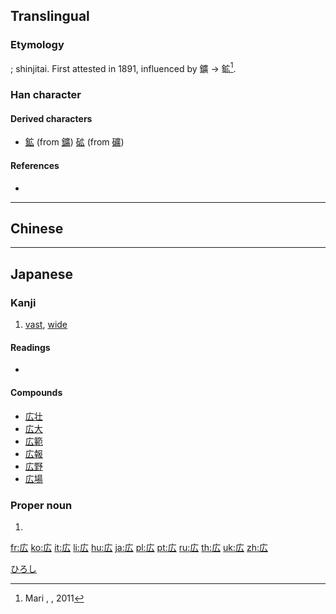 {{character info/new}}
{{also|廣|广}}
==Translingual==
{{Han simplified forms|廣|広|广}}

===Etymology===
{{Han simp|廣|f=黃|t=厶}}; shinjitai. First attested in 1891, influenced by 鑛 → 鉱<ref>Mari {{smallcaps|Yamashita}}, [http://www.kanken.or.jp/project/data/investigation_incentive_award_2010_yamashita.pdf {{lang|ja|「広」の字体について―略字体の出現時期とその要因―}}], 2011</ref>.

===Han character===
{{Han char|rn=53|rad=广|as=02|sn=5|four=00230|canj=II,XII|ids=⿸广厶}}

====Derived characters====
* [[鉱]] (from [[鑛]]) [[砿]] (from [[礦]])

====References====
* {{Han ref|kx=0343.081|dkj=09224|dj=0652.180|hdz=20873.021|uh=5E83|ud=24195}}
<references />
----

==Chinese==
{{zh-see|廣|v}}

----

==Japanese==
{{ja-kanji forms|広|廣}}

===Kanji===
{{ja-kanji|grade=2|rs=广02|style=s|kyu=廣}}

# [[vast]], [[wide]]

====Readings====
* {{ja-readings
|on=[[こう]] (kō) < [[くわう]] (kwau)
|kun=[[ひろい]] (hiroi), [[ひろめる]] (hiromeru), [[ひろげる]] (hirogeru)}}

====Compounds====
* [[広壮]]
* [[広大]]
* [[広範]]
* [[広報]]
* [[広野]]
* [[広場]]

===Proper noun===
{{ja-pos|proper|ひろし}}

# {{given name|male|lang=ja}}

[[Category:Japanese male given names|ひろし]]

[[fr:広]]
[[ko:広]]
[[it:広]]
[[li:広]]
[[hu:広]]
[[ja:広]]
[[pl:広]]
[[pt:広]]
[[ru:広]]
[[th:広]]
[[uk:広]]
[[zh:広]]